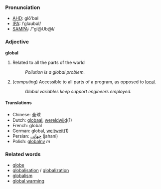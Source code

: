 ===Pronunciation===
*[[w:AHD|AHD]]: glō'bəl
*[[w:IPA|IPA]]: /ˈgləʊbəl/
*[[w:SAMPA|SAMPA]]: /"gl@Ub@l/

===Adjective===
'''global'''

#Related to all the parts of the world
#: ''Pollution is a global problem.''
#(''computing'') Accessible to all parts of a program, as opposed to [[local]].
#: ''Global variables keep support engineers employed.''

====Translations====
*Chinese: 全球
*Dutch: [[globaal]], [[wereldwijd]](1)
*French: global
*German: global, [[weltweit]](1)
*Persian: [[جهانی]] (jahani)
*Polish: [[globalny]] ''m''

===Related words===
*[[globe]]
*[[globalisation]] / [[globalization]]
*[[globalism]]
*[[global warming]]